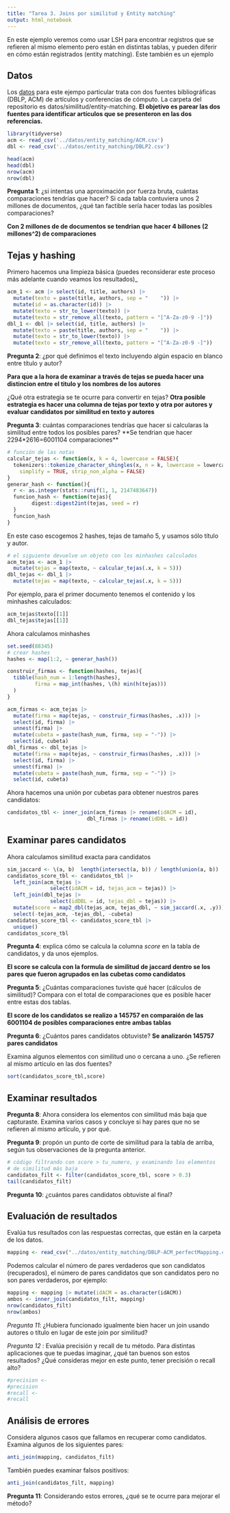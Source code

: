 ```yaml
---
title: "Tarea 3. Joins por similitud y Entity matching"
output: html_notebook
---
```



En este ejemplo veremos como usar LSH 
para encontrar registros
que se refieren al mismo elemento pero están en distintas tablas, 
y pueden diferir en cómo están registrados (entity matching). Este también
es un ejemplo

## Datos

Los [datos](https://dbs.uni-leipzig.de/de/research/projects/object_matching/fever/benchmark_datasets_for_entity_resolution) para este ejempo particular trata con dos fuentes bibliográficas (DBLP, ACM)
de artículos y conferencias de cómputo. La carpeta del repositorio
es datos/similitud/entity-matching. **El objetivo es parear las dos fuentes para
identificar artículos que se presenteron en las dos referencias.**


```r
library(tidyverse)
acm <- read_csv('../datos/entity_matching/ACM.csv')
dbl <- read_csv('../datos/entity_matching/DBLP2.csv')
```

```r
head(acm)
head(dbl)
nrow(acm)
nrow(dbl)
```

**Pregunta 1**: ¿si intentas una aproximación por fuerza bruta, cuántas comparaciones
tendrías que hacer? Si cada tabla contuviera unos 2 millones de documentos, ¿qué tan 
factible sería hacer todas las posibles comparaciones?

**Con 2 millones de de documentos se tendrian que hacer 4 billones (2 millones^2) de comparaciones**

## Tejas y hashing

Primero hacemos una limpieza básica (puedes reconsiderar este proceso
más adelante cuando veamos los resultados)_

```r
acm_1 <- acm |> select(id, title, authors) |> 
  mutate(texto = paste(title, authors, sep = "    ")) |> 
  mutate(id = as.character(id)) |> 
  mutate(texto = str_to_lower(texto)) |> 
  mutate(texto = str_remove_all(texto, pattern = "[^A-Za-z0-9 -]"))
dbl_1 <- dbl |> select(id, title, authors) |> 
  mutate(texto = paste(title, authors, sep = "    ")) |> 
  mutate(texto = str_to_lower(texto)) |> 
  mutate(texto = str_remove_all(texto, pattern = "[^A-Za-z0-9 -]"))
```

**Pregunta 2**: ¿por qué definimos el texto incluyendo algún espacio en blanco entre título y autor?

**Para que a la hora de examinar a través de tejas se pueda hacer una distincion entre el titulo y los nombres de los autores**

¿Qué otra estrategia se te ocurre para convertir en tejas?
**Otra posible estrategia es hacer una columna de tejas por texto y otra por autores y evaluar candidatos por similitud en texto y autores**


**Pregunta 3**: cuántas comparaciones tendrías que hacer si calcularas
la similitud entre todos los posibles pares?
**Se tendrian que hacer 2294*2616=6001104 comparaciones**


```r
# función de las notas
calcular_tejas <- function(x, k = 4, lowercase = FALSE){
  tokenizers::tokenize_character_shingles(x, n = k, lowercase = lowercase,
    simplify = TRUE, strip_non_alpha = FALSE)
}
generar_hash <- function(){
  r <- as.integer(stats::runif(1, 1, 2147483647))
  funcion_hash <- function(tejas){
        digest::digest2int(tejas, seed = r) 
  }
  funcion_hash
}
```

En este caso escogemos 2 hashes,
tejas de tamaño 5, y usamos sólo título y autor.


```r
# el siguiente devuelve un objeto con los minhashes calculados
acm_tejas <- acm_1 |> 
  mutate(tejas = map(texto, ~ calcular_tejas(.x, k = 5)))
dbl_tejas <- dbl_1 |> 
  mutate(tejas = map(texto, ~ calcular_tejas(.x, k = 5)))
```

Por ejemplo, para el primer documento tenemos el contenido y los minhashes calculados:

```r
acm_tejas$texto[[1]]
dbl_tejas$tejas[[1]]
```

Ahora calculamos minhashes

```r
set.seed(88345)
# crear hashes
hashes <- map(1:2, ~ generar_hash())

construir_firmas <- function(hashes, tejas){
  tibble(hash_num = 1:length(hashes), 
         firma = map_int(hashes, \(h) min(h(tejas)))
  )
}

acm_firmas <- acm_tejas |> 
  mutate(firma = map(tejas, ~ construir_firmas(hashes, .x))) |> 
  select(id, firma) |> 
  unnest(firma) |> 
  mutate(cubeta = paste(hash_num, firma, sep = "-")) |> 
  select(id, cubeta)
dbl_firmas <- dbl_tejas |> 
  mutate(firma = map(tejas, ~ construir_firmas(hashes, .x))) |> 
  select(id, firma) |> 
  unnest(firma) |> 
  mutate(cubeta = paste(hash_num, firma, sep = "-")) |> 
  select(id, cubeta)
```

Ahora hacemos una unión por cubetas para obtener nuestros pares candidatos:

```r
candidatos_tbl <- inner_join(acm_firmas |> rename(idACM = id), 
                          dbl_firmas |> rename(idDBL = id))
```



## Examinar pares candidatos

Ahora calculamos similitud exacta para candidatos

```r
sim_jaccard <- \(a, b)  length(intersect(a, b)) / length(union(a, b))
candidatos_score_tbl <- candidatos_tbl |> 
  left_join(acm_tejas |>
              select(idACM = id, tejas_acm = tejas)) |> 
  left_join(dbl_tejas |> 
              select(idDBL = id, tejas_dbl = tejas)) |> 
  mutate(score = map2_dbl(tejas_acm, tejas_dbl, ~ sim_jaccard(.x, .y))) |> 
  select(-tejas_acm, -tejas_dbl, -cubeta)
candidatos_score_tbl <- candidatos_score_tbl |> 
  unique()
candidatos_score_tbl
```



**Pregunta 4**: explica cómo se calcula la columna *score* en la tabla de candidatos,
y da unos ejemplos.

**El score se calcula con la formula de similitud de jaccard dentro se los pares que fueron agrupados en las cubetas como candidatos**


**Pregunta 5**: ¿Cuántas comparaciones tuviste qué hacer (cálculos de similitud)? Compara con el total
de comparaciones que es posible hacer entre estas dos tablas.

**El score de los candidatos se realizo a 145757 en comparaión de las 6001104 de posibles comparaciones entre ambas tablas**

**Pregunta 6**: 
¿Cuántos pares candidatos obtuviste?
**Se analizarón 145757 pares candidatos**

Examina algunos elementos con similitud uno o cercana a uno. ¿Se refieren al
mismo artículo en las dos fuentes? 

```r
sort(candidatos_score_tbl,score)
```


## Examinar resultados

**Pregunta 8**: Ahora considera los elementos 
con similitud más baja que capturaste. Examina varios casos y concluye
si hay pares que no se refieren al mismo artículo, y por qué.


**Pregunta 9**: propón un punto de corte de similitud para la tabla de arriba, según tus
observaciones de la pregunta anterior.

```r
# código filtrando con score > tu_numero, y examinando los elementos
# de similitud más baja
candidatos_filt <- filter(candidatos_score_tbl, score > 0.3)
tail(candidatos_filt)
```

**Pregunta 10**: ¿cuántos pares candidatos obtuviste al final?


## Evaluación de resultados

 Evalúa tus resultados con las respuestas
correctas, que están en la carpeta de los datos.


```r
mapping <- read_csv("../datos/entity_matching/DBLP-ACM_perfectMapping.csv")
```


Podemos calcular el número de pares verdaderos que son candidatos (recuperados), el número de pares
candidatos que son candidatos pero no son pares verdaderos, por ejemplo:

```r
mapping <- mapping |> mutate(idACM = as.character(idACM))
ambos <- inner_join(candidatos_filt, mapping)
nrow(candidatos_filt)
nrow(ambos)
```

*Pregunta 11*: ¿Hubiera funcionado igualmente bien hacer un join usando 
autores o título en lugar de este join por similitud?

*Pregunta 12 *: Evalúa precisión y recall de tu método. Para distintas aplicaciones que te
puedas imaginar, ¿qué tan buenos son estos resultados? ¿Qué consideras
mejor en este punto, tener precisión o recall alto? 

```r
#precision <- 
#precision
#recall <- 
#recall
```


## Análisis de errores

Considera algunos casos que fallamos en recuperar como candidatos. Examina algunos
de los siguientes pares:

```r
anti_join(mapping, candidatos_filt) 
```

También puedes examinar falsos positivos:

```r
anti_join(candidatos_filt, mapping) 
```


**Pregunta 11**: Considerando estos errores, ¿qué se te ocurre para mejorar el método?

